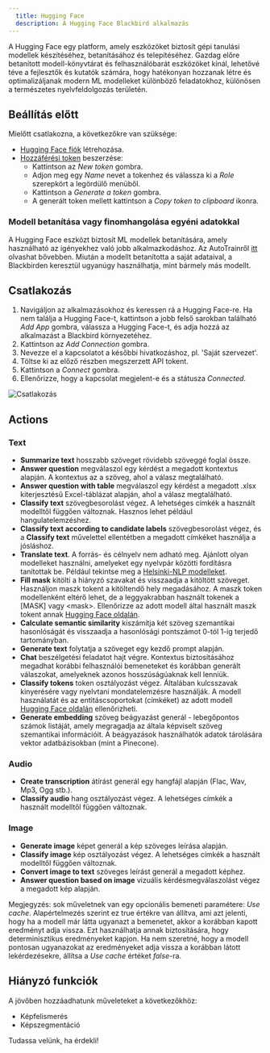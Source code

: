 ```yaml
---
  title: Hugging Face
  description: A Hugging Face Blackbird alkalmazás
---
```


<LinkCard title="Megtekintés Githubon" target="_blank" href="https://github.com/bb-io/HuggingFace" icon="github" />

A Hugging Face egy platform, amely eszközöket biztosít gépi tanulási modellek készítéséhez, betanításához és telepítéséhez. Gazdag előre betanított modell-könyvtárat és felhasználóbarát eszközöket kínál, lehetővé téve a fejlesztők és kutatók számára, hogy hatékonyan hozzanak létre és optimalizáljanak modern ML modelleket különböző feladatokhoz, különösen a természetes nyelvfeldolgozás területén.

## Beállítás előtt

Mielőtt csatlakozna, a következőkre van szüksége:

- [Hugging Face fiók](https://huggingface.co/join) létrehozása.
- [Hozzáférési token](https://huggingface.co/settings/tokens) beszerzése: 
    * Kattintson az _New token_ gombra.
    * Adjon meg egy _Name_ nevet a tokenhez és válassza ki a _Role_ szerepkört a legördülő menüből.
    * Kattintson a _Generate a token_ gombra.
    * A generált token mellett kattintson a _Copy token to clipboard_ ikonra.

### Modell betanítása vagy finomhangolása egyéni adatokkal

A Hugging Face eszközt biztosít ML modellek betanítására, amely használható az igényekhez való jobb alkalmazkodáshoz. Az AutoTrainről [itt](https://huggingface.co/docs/autotrain/index) olvashat bővebben. Miután a modellt betanította a saját adataival, a Blackbirden keresztül ugyanúgy használhatja, mint bármely más modellt.

## Csatlakozás

1. Navigáljon az alkalmazásokhoz és keressen rá a Hugging Face-re. Ha nem találja a Hugging Face-t, kattintson a jobb felső sarokban található _Add App_ gombra, válassza a Hugging Face-t, és adja hozzá az alkalmazást a Blackbird környezetéhez.
2. Kattintson az _Add Connection_ gombra.
3. Nevezze el a kapcsolatot a későbbi hivatkozáshoz, pl. 'Saját szervezet'.
4. Töltse ki az előző részben megszerzett API tokent.
5. Kattintson a _Connect_ gombra.
6. Ellenőrizze, hogy a kapcsolat megjelent-e és a státusza _Connected_.

![Csatlakozás](https://raw.githubusercontent.com/bb-io/HuggingFace/main/image/README/connecting.png)

## Actions

### Text

- **Summarize text** hosszabb szöveget rövidebb szöveggé foglal össze.
- **Answer question** megválaszol egy kérdést a megadott kontextus alapján. A kontextus az a szöveg, ahol a válasz megtalálható.
- **Answer question with table** megválaszol egy kérdést a megadott .xlsx kiterjesztésű Excel-táblázat alapján, ahol a válasz megtalálható.
- **Classify text** szövegbesorolást végez. A lehetséges címkék a használt modelltől függően változnak. Hasznos lehet például hangulatelemzéshez.
- **Classify text according to candidate labels** szövegbesorolást végez, és a **Classify text** művelettel ellentétben a megadott címkéket használja a jósláshoz.
- **Translate text**. A forrás- és célnyelv nem adható meg. Ajánlott olyan modelleket használni, amelyeket egy nyelvpár közötti fordításra tanítottak be. Például tekintse meg a [Helsinki-NLP modelleket](https://huggingface.co/Helsinki-NLP).
- **Fill mask** kitölti a hiányzó szavakat és visszaadja a kitöltött szöveget. Használjon maszk tokent a kitöltendő hely megadásához. A maszk token modellenként eltérő lehet, de a leggyakrabban használt tokenek a [MASK] vagy &lt;mask>. Ellenőrizze az adott modell által használt maszk tokent annak [Hugging Face oldalán](https://huggingface.co/models?pipeline_tag=fill-mask&sort=trending).
- **Calculate semantic similarity** kiszámítja két szöveg szemantikai hasonlóságát és visszaadja a hasonlósági pontszámot 0-tól 1-ig terjedő tartományban.
- **Generate text** folytatja a szöveget egy kezdő prompt alapján.
- **Chat** beszélgetési feladatot hajt végre. Kontextus biztosításához megadhat korábbi felhasználói bemeneteket és korábban generált válaszokat, amelyeknek azonos hosszúságúaknak kell lenniük.
- **Classify tokens** token osztályozást végez. Általában kulcsszavak kinyerésére vagy nyelvtani mondatelemzésre használják. A modell használatát és az entitáscsoportokat (címkéket) az adott modell [Hugging Face oldalán](https://huggingface.co/models?pipeline_tag=token-classification&sort=trending) ellenőrizheti.
- **Generate embedding** szöveg beágyazást generál - lebegőpontos számok listáját, amely megragadja az általa képviselt szöveg szemantikai információit. A beágyazások használhatók adatok tárolására vektor adatbázisokban (mint a Pinecone).

### Audio

- **Create transcription** átírást generál egy hangfájl alapján (Flac, Wav, Mp3, Ogg stb.).
- **Classify audio** hang osztályozást végez. A lehetséges címkék a használt modelltől függően változnak.

### Image

- **Generate image** képet generál a kép szöveges leírása alapján.
- **Classify image** kép osztályozást végez. A lehetséges címkék a használt modelltől függően változnak.
- **Convert image to text** szöveges leírást generál a megadott képhez.
- **Answer question based on image** vizuális kérdésmegválaszolást végez a megadott kép alapján.

Megjegyzés: sok műveletnek van egy opcionális bemeneti paramétere: _Use cache_. Alapértelmezés szerint ez true értékre van állítva, ami azt jelenti, hogy ha a modell már látta ugyanazt a bemenetet, akkor a korábban kapott eredményt adja vissza. Ezt használhatja annak biztosítására, hogy determinisztikus eredményeket kapjon. Ha nem szeretné, hogy a modell pontosan ugyanazokat az eredményeket adja vissza a korábban látott lekérdezésekre, állítsa a _Use cache_ értéket _false_-ra.

## Hiányzó funkciók

A jövőben hozzáadhatunk műveleteket a következőkhöz:

- Képfelismerés
- Képszegmentáció

Tudassa velünk, ha érdekli!